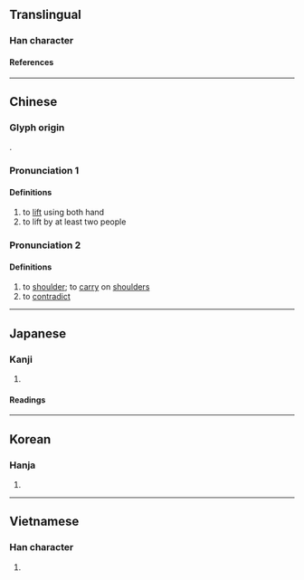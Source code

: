 {{also|摃}}
{{character info/new}}
==Translingual==

===Han character===
{{Han char|rn=64|rad=手|as=03|sn=6|four=51010|canj=QM|ids=⿰扌工}}

====References====
{{Han ref|kx=0417.230|dkj=11798|dj=0764.150|hdz=31829.030|uh=625B}}

----

==Chinese==
{{zh-forms|alt=棡,掆,摃}}

===Glyph origin===
{{Han etym}}
{{Han compound|手|工|c1=s|c2=p|alt1=扌|t1=hand|ls=psc}}.

===Pronunciation 1===
{{zh-pron
|m=gāng
|c=gong1,kong1
|mn=ml:kong/kng
|mn_note=kong - literary; kng - vernacular
|mc=y
|oc=y
|cat=v
}}

====Definitions====
{{zh-hanzi}}

# to [[lift]] using both hand
# to lift by at least two people

===Pronunciation 2===
{{zh-pron
|m=káng
|c=gong1,kong1
|mn=ml:kong/kng
|mn_note=kong - literary; kng - vernacular
|ma=Zh-káng.ogg
|cat=v
}}

====Definitions====
{{zh-hanzi}}

# to [[shoulder]]; to [[carry]] on [[shoulder]]s
# to [[contradict]]

{{zh-cat|Elementary}}

----

==Japanese==

===Kanji===
{{ja-kanji|grade=|rs=手03}}

# {{rfdef|ja|sort=手03}}

====Readings====
{{ja-readings
|on=こう
|kun=あげる, かつぐ
}}

----

==Korean==

===Hanja===
{{ko-hanja|강}}

# {{rfdef|ko|sort=手03}}

----

==Vietnamese==

===Han character===
{{vi-readings|rs=手03|reading=[[giăng]], [[giang]], [[căng]], [[dăng]], [[giằng]], [[dàng]], [[giương]], [[gồng]], [[khiêng]]}}

# {{rfdef|vi|sort=手03}}

{{cln|vi|Han tu}}